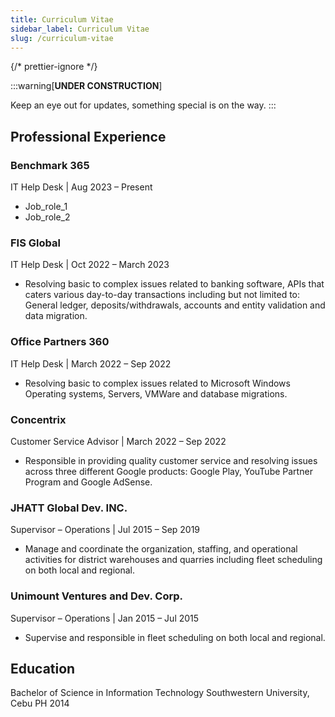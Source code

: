 ```yaml
---
title: Curriculum Vitae
sidebar_label: Curriculum Vitae
slug: /curriculum-vitae
---
```


{/* prettier-ignore */}


:::warning[**UNDER CONSTRUCTION**]

Keep an eye out for updates, something special is on the way.
:::


## Professional Experience



### Benchmark 365
IT Help Desk | Aug 2023 – Present

* Job_role_1
* Job_role_2

### FIS Global
IT Help Desk | Oct 2022 – March 2023

* Resolving basic to complex issues related to banking software, APIs that caters various day-to-day transactions including but not limited to: General ledger, deposits/withdrawals, accounts and entity validation and data migration.


### Office Partners 360
IT Help Desk | March 2022 – Sep 2022

* Resolving basic to complex issues related to Microsoft Windows Operating systems, Servers, VMWare and database migrations.

### Concentrix
Customer Service Advisor | March 2022 – Sep 2022

* Responsible in providing quality customer service and resolving issues across three different Google products: Google Play, YouTube Partner Program and Google AdSense.

### JHATT Global Dev. INC.
Supervisor – Operations | Jul 2015 – Sep 2019

* Manage and coordinate the organization, staffing, and operational activities for district warehouses and quarries including fleet scheduling on both local and regional.

### Unimount Ventures and Dev. Corp.
Supervisor – Operations | Jan 2015 – Jul 2015

* Supervise and responsible in fleet scheduling on both local and regional.





## Education

Bachelor of Science in Information Technology 
Southwestern University, Cebu PH 2014

